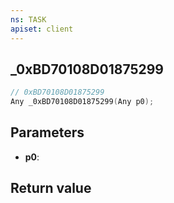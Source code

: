 ```yaml
---
ns: TASK
apiset: client
---
```

## _0xBD70108D01875299

```c
// 0xBD70108D01875299
Any _0xBD70108D01875299(Any p0);
```


## Parameters
* **p0**:

## Return value